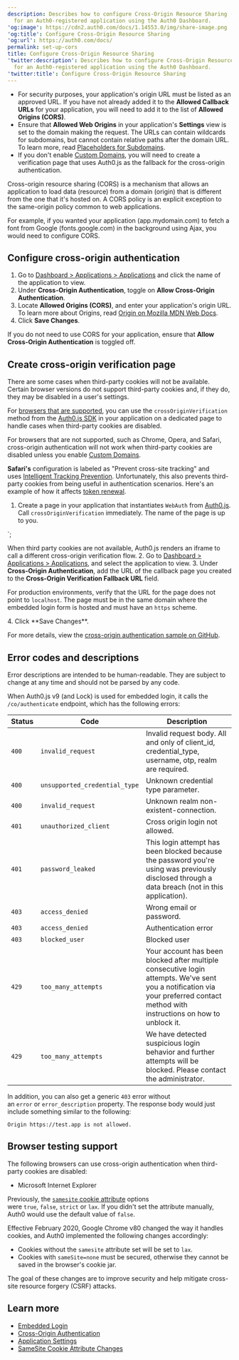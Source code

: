 ```yaml
---
description: Describes how to configure Cross-Origin Resource Sharing (CORS)
  for an Auth0-registered application using the Auth0 Dashboard.
'og:image': https://cdn2.auth0.com/docs/1.14553.0/img/share-image.png
'og:title': Configure Cross-Origin Resource Sharing
'og:url': https://auth0.com/docs/
permalink: set-up-cors
title: Configure Cross-Origin Resource Sharing
'twitter:description': Describes how to configure Cross-Origin Resource Sharing (CORS)
  for an Auth0-registered application using the Auth0 Dashboard.
'twitter:title': Configure Cross-Origin Resource Sharing
---
```


<Card title="Before you start">

* For security purposes, your application's origin URL must be listed as an approved URL. If you have not already added it to the **Allowed Callback URLs** for your application, you will need to add it to the list of **Allowed Origins (CORS)**.
* Ensure that **Allowed Web Origins** in your application's **Settings** view is set to the domain making the request. The URLs can contain wildcards for subdomains, but cannot contain relative paths after the domain URL. To learn more, read [Placeholders for Subdomains](/docs/get-started/applications/wildcards-for-subdomains).
* If you don't enable [Custom Domains](/docs/customize/custom-domains), you will need to create a verification page that uses Auth0.js as the fallback for the cross-origin authentication.

</Card>

Cross-origin resource sharing (CORS) is a mechanism that allows an application to load data (resource) from a domain (origin) that is different from the one that it's hosted on. A CORS policy is an explicit exception to the same-origin policy common to web applications.

For example, if you wanted your application (app.mydomain.com) to fetch a font from Google (fonts.google.com) in the background using Ajax, you would need to configure CORS.

## Configure cross-origin authentication

1. Go to [Dashboard > Applications > Applications](https://manage.auth0.com/#/applications) and click the name of the application to view.
2. Under **Cross-Origin Authentication**, toggle on **Allow Cross-Origin Authentication**.
3. Locate **Allowed Origins (CORS)**, and enter your application's origin URL. To learn more about Origins, read [Origin on Mozilla MDN Web Docs](https://developer.mozilla.org/en-US/docs/Web/HTTP/Headers/Origin).
4. Click **Save Changes**.

<Callout icon="file-lines" color="#0EA5E9" iconType="regular">

If you do not need to use CORS for your application, ensure that **Allow Cross-Origin Authentication** is toggled off.

</Callout>

## Create cross-origin verification page

There are some cases when third-party cookies will not be available. Certain browser versions do not support third-party cookies and, if they do, they may be disabled in a user's settings.

For [browsers that are supported](#browser-testing-support), you can use the `crossOriginVerification` method from the [Auth0.js SDK](/docs/libraries/auth0js) in your application on a dedicated page to handle cases when third-party cookies are disabled.

For browsers that are not supported, such as Chrome, Opera, and Safari, cross-origin authentication will not work when third-party cookies are disabled unless you enable [Custom Domains](/docs/customize/custom-domains).

<Callout icon="file-lines" color="#0EA5E9" iconType="regular">

**Safari's** configuration is labeled as "Prevent cross-site tracking" and uses [Intelligent Tracking Prevention](https://webkit.org/blog/7675/intelligent-tracking-prevention/). Unfortunately, this also prevents third-party cookies from being useful in authentication scenarios. Here's an example of how it affects [token renewal](/docs/troubleshoot/authentication-issues/renew-tokens-when-using-safari).

</Callout>

1. Create a page in your application that instantiates `WebAuth` from [Auth0.js](/docs/libraries/auth0js). Call `crossOriginVerification` immediately. The name of the page is up to you.


<head>
  <script src="https://cdn.auth0.com/js/auth0/9.11/auth0.min.js"></script>
  <script type="text/javascript">
    var auth0Client = new auth0.WebAuth({
      clientID: '{yourClientId}',
      domain: '{yourDomain}'
    });
    auth0Client.crossOriginVerification();
  </script>
</head>
`;

<AuthCodeBlock children={codeExample} language="text" />


   

   

   When third party cookies are not available, Auth0.js renders an iframe to call a different cross-origin verification flow.
2. Go to [Dashboard > Applications > Applications](https://manage.auth0.com/#/applications), and select the application to view.
3. Under **Cross-Origin Authentication**, add the URL of the callback page you created to the **Cross-Origin Verification Fallback URL** field.

   <Warning>

   For production environments, verify that the URL for the page does not point to `localhost`. The page must be in the same domain where the embedded login form is hosted and must have an `https` scheme.

   </Warning>
4. Click **Save Changes**.

For more details, view the [cross-origin authentication sample on GitHub](https://github.com/auth0/lock/blob/master/support/callback-cross-auth.html).

## Error codes and descriptions

<Warning>

Error descriptions are intended to be human-readable. They are subject to change at any time and should not be parsed by any code.

</Warning>

When Auth0.js v9 (and Lock) is used for embedded login, it calls the `/co/authenticate` endpoint, which has the following errors:

<table class="table"><thead>
<tr>
<th><strong>Status</strong></th>
<th><strong>Code</strong></th>
<th><strong>Description</strong></th>
</tr>
</thead>
<tbody>
<tr>
<td><code>400</code></td>
<td><code>invalid_request</code></td>
<td>Invalid request body. All and only of client_id, credential_type, username, otp, realm are required.</td>
</tr>
<tr>
<td><code>400</code></td>
<td><code>unsupported_credential_type</code></td>
<td>Unknown credential type parameter.</td>
</tr>
<tr>
<td><code>400</code></td>
<td><code>invalid_request</code></td>
<td>Unknown realm non-existent-connection.</td>
</tr>
<tr>
<td><code>401</code></td>
<td><code>unauthorized_client</code></td>
<td>Cross origin login not allowed.</td>
</tr>
<tr>
<td><code>401</code></td>
<td><code>password_leaked</code></td>
<td>This login attempt has been blocked because the password you're using was previously disclosed through a data breach (not in this application).</td>
</tr>
<tr>
<td><code>403</code></td>
<td><code>access_denied</code></td>
<td>Wrong email or password.</td>
</tr>
<tr>
<td><code>403</code></td>
<td><code>access_denied</code></td>
<td>Authentication error</td>
</tr>
<tr>
<td><code>403</code></td>
<td><code>blocked_user</code></td>
<td>Blocked user</td>
</tr>
<tr>
<td><code>429</code></td>
<td><code>too_many_attempts</code></td>
<td>Your account has been blocked after multiple consecutive login attempts. We've sent you a notification via your preferred contact method with instructions on how to unblock it.</td>
</tr>
<tr>
<td><code>429</code></td>
<td><code>too_many_attempts</code></td>
<td>We have detected suspicious login behavior and further attempts will be blocked. Please contact the administrator.</td>
</tr>
</tbody>
</table>

In addition, you can also get a generic `403` error without an `error` or `error_description` property. The response body would just include something similar to the following:

`Origin https://test.app is not allowed.`

## Browser testing support

The following browsers can use cross-origin authentication when third-party cookies are disabled:

* Microsoft Internet Explorer

<Card title="Samesite cookie attributes">

Previously, the [`samesite` cookie attribute](/docs/manage-users/cookies/samesite-cookie-attribute-changes) options were `true`, `false`, `strict` or `lax`. If you didn't set the attribute manually, Auth0 would use the default value of `false`.

Effective February 2020, Google Chrome v80 changed the way it handles cookies, and Auth0 implemented the following changes accordingly:

* Cookies without the `samesite` attribute set will be set to `lax`.
* Cookies with `sameSite=none` must be secured, otherwise they cannot be saved in the browser's cookie jar.

The goal of these changes are to improve security and help mitigate cross-site resource forgery (CSRF) attacks.

</Card>

## Learn more

* [Embedded Login](/docs/authenticate/login/embedded-login)
* [Cross-Origin Authentication](/docs/authenticate/login/cross-origin-authentication)
* [Application Settings](/docs/get-started/applications/application-settings)
* [SameSite Cookie Attribute Changes](/docs/manage-users/cookies/samesite-cookie-attribute-changes)